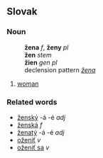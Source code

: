 == Slovak ==
=== Noun ===
:'''žena''' ''f'', '''ženy''' ''pl''
:'''žen''' ''stem''
:'''žien''' ''gen pl''
: declension pattern ''[[Slovak declension pattern žena|žena]]''
# [[woman]]

=== Related words ===
* [[ženský]] -á -é ''adj''
* [[ženská]] ''f''
* [[ženatý]] -á -é ''adj''
* [[oženiť]] ''v''
* [[oženiť sa]] ''v''